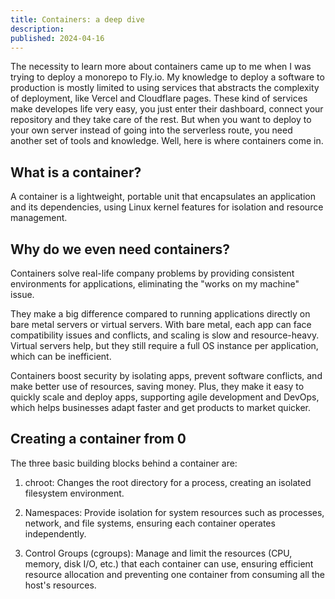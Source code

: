 ```yaml
---
title: Containers: a deep dive
description: 
published: 2024-04-16
---
```


The necessity to learn more about containers came up to me when I was trying to deploy a monorepo to Fly.io. My knowledge to deploy a software to production is mostly limited to using services that abstracts the complexity of deployment, like Vercel and Cloudflare pages. These kind of services make developes life very easy, you just enter their dashboard, connect your repository and they take care of the rest. But when you want to deploy to your own server instead of going into the serverless route, you need another set of tools and knowledge. Well, here is where containers come in.

## What is a container?

A container is a lightweight, portable unit that encapsulates an application and its dependencies, using Linux kernel features for isolation and resource management.

## Why do we even need containers?

Containers solve real-life company problems by providing consistent environments for applications, eliminating the "works on my machine" issue.

They make a big difference compared to running applications directly on bare metal servers or virtual servers. With bare metal, each app can face compatibility issues and conflicts, and scaling is slow and resource-heavy. Virtual servers help, but they still require a full OS instance per application, which can be inefficient.

Containers boost security by isolating apps, prevent software conflicts, and make better use of resources, saving money. Plus, they make it easy to quickly scale and deploy apps, supporting agile development and DevOps, which helps businesses adapt faster and get products to market quicker.

## Creating a container from 0

The three basic building blocks behind a container are:

1. chroot: Changes the root directory for a process, creating an isolated filesystem environment.

2. Namespaces: Provide isolation for system resources such as processes, network, and file systems, ensuring each container operates independently.

3. Control Groups (cgroups): Manage and limit the resources (CPU, memory, disk I/O, etc.) that each container can use, ensuring efficient resource allocation and preventing one container from consuming all the host's resources.
